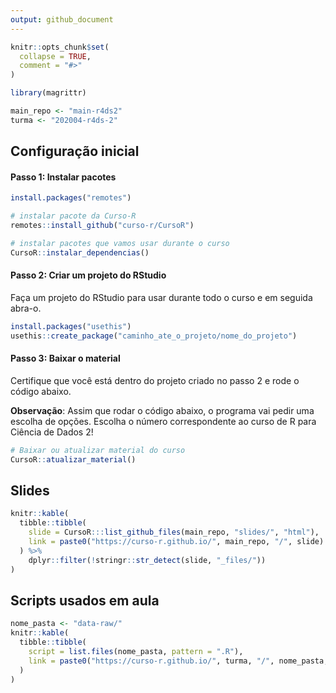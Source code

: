 ```yaml
---
output: github_document
---
```


<!-- README.md is generated from README.Rmd. Please edit that file -->

```r
knitr::opts_chunk$set(
  collapse = TRUE,
  comment = "#>"
)

library(magrittr)

main_repo <- "main-r4ds2"
turma <- "202004-r4ds-2"
```

## Configuração inicial

#### Passo 1: Instalar pacotes

```r
install.packages("remotes")

# instalar pacote da Curso-R
remotes::install_github("curso-r/CursoR")

# instalar pacotes que vamos usar durante o curso
CursoR::instalar_dependencias()
```

#### Passo 2: Criar um projeto do RStudio

Faça um projeto do RStudio para usar durante todo o curso e em seguida abra-o.

```r
install.packages("usethis")
usethis::create_package("caminho_ate_o_projeto/nome_do_projeto")
```

#### Passo 3: Baixar o material

Certifique que você está dentro do projeto criado no passo 2 e rode o código abaixo.

**Observação**: Assim que rodar o código abaixo, o programa vai pedir uma escolha de opções. Escolha o número correspondente ao curso de R para Ciência de Dados 2!

```r
# Baixar ou atualizar material do curso
CursoR::atualizar_material()
```

## Slides

```r
knitr::kable(
  tibble::tibble(
    slide = CursoR:::list_github_files(main_repo, "slides/", "html"),
    link = paste0("https://curso-r.github.io/", main_repo, "/", slide)
  ) %>% 
    dplyr::filter(!stringr::str_detect(slide, "_files/"))
)
```

## Scripts usados em aula

```r
nome_pasta <- "data-raw/"
knitr::kable(
  tibble::tibble(
    script = list.files(nome_pasta, pattern = ".R"),
    link = paste0("https://curso-r.github.io/", turma, "/", nome_pasta, script)
  )
)
```


